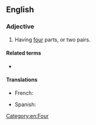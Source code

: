==English==

===Adjective===
{{en-adj|-}}

# Having [[four]] parts, or two pairs.
#: {{syn|en|quadrigeminate}}

====Related terms====
* {{l|en|quadrigeminy}}

====Translations====
{{trans-top|having four parts}}
* French: {{t+|fr|quadrijumeau}}
{{trans-mid}}
* Spanish: {{t|es|cuadrigémino}}
{{trans-bottom}}

[[Category:en:Four]]